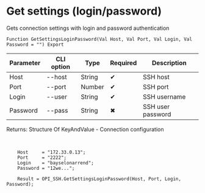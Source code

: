 ﻿---
sidebar_position: 6
description: Get settings (login/password) and other functions to work with SSH in the Open Integration Package, a free open-source integration library for 1C:Enterprise 8, OneScript and CLI
keywords: [1C, 1С, 1С:Enterprise, 1С:Enterprise 8.3, API, Integration, Services, Exchange, OneScript, CLI, SSH]
---


# Get settings (login/password)
 Gets connection settings with login and password authentication



`Function GetSettingsLoginPassword(Val Host, Val Port, Val Login, Val Password = "") Export`

  | Parameter | CLI option | Type | Required | Description |
  |-|-|-|-|-|
  | Host | --host | String | &#x2714; | SSH host |
  | Port | --port | Number | &#x2714; | SSH port |
  | Login | --user | String | &#x2714; | SSH username |
  | Password | --pass | String | &#x2716; | SSH user password |

  
  Returns:  Structure Of KeyAndValue - Connection configuration

<br/>



```bsl title="1C:Enterprise/OneScript code example"
    Host     = "172.33.0.13";
    Port     = "2222";
    Login    = "bayselonarrend";
    Password = "12we...";

    Result = OPI_SSH.GetSettingsLoginPassword(Host, Port, Login, Password);
```
 




